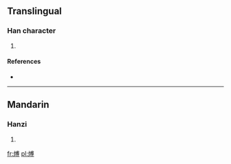 ==Translingual==

===Han character===
{{Han char|rn=86|rad=火|as=10|sn=14|four=|canj=火戈月戈 (FIBI)}}

# {{defn|Han|sort=火10}}

====References====
* {{Han ref|kx=0678.300|dkj=19277|dj=1090.190|hdz=32223.010|uh=717F|ud=29055}}

----

==Mandarin==

===Hanzi===
{{cmn-hanzi|pin=[[bó]] ([[bo2]])|wg=po<sup>2</sup>}}

# {{defn|Mandarin|sort=火10}}

[[fr:煿]]
[[pl:煿]]